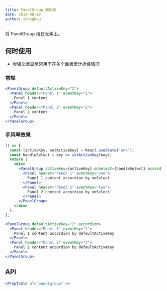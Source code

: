 ```yaml
---
title: PanelGroup 面板组
date: 2019-08-12
author: shenghou
---
```


将 PanelGroup 用在元素上。

## 何时使用

- 增强文案显示常用于在多个面板累计折叠情况

### 常规

```jsx
<PanelGroup defaultActiveKey="2">
  <Panel header="Panel 1" eventKey="1">
    Panel 1 content
  </Panel>
  <Panel header="Panel 2" eventKey="2">
    Panel 2 content
  </Panel>
</PanelGroup>
```

### 手风琴效果

```jsx
() => {
  const [activeKey, setActiveKey] = React.useState('one');
  const handleSelect = key => setActiveKey(key);
  return (
    <div>
      <PanelGroup activeKey={activeKey} onSelect={handleSelect} accordion>
        <Panel header="Panel 1" eventKey="one">
          Panel 1 content accordion by onSelect
        </Panel>
        <Panel header="Panel 2" eventKey="two">
          Panel 2 content accordion by onSelect
        </Panel>
      </PanelGroup>
    </div>
  );
};
```

```jsx
<PanelGroup defaultActiveKey="2" accordion>
  <Panel header="Panel 1" eventKey="1">
    Panel 1 content accordion by defaultActiveKey
  </Panel>
  <Panel header="Panel 2" eventKey="2">
    Panel 2 content accordion by defaultActiveKey
  </Panel>
</PanelGroup>
```

## API

```jsx previewOnly
<PropTable of="panelgroup" />
```

